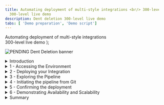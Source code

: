 ```yaml
---
title: Automating deployment of multi-style integrations <br/> 300-level live demo
  300-level live demo
description: Dent deletion 300-level live demo
tabs: [ 'Demo preparation', 'Demo script']
---
```


  <span>
      Automating deployment of multi-style integrations <br/> 300-level live demo
  </span> );

![PENDING Dent Deletion banner](./images/Predictive-Decisioning-300-Script-GitHub-banner-12-15-21.jpg)

<span id="top"></span>

<details>

<summary>Introduction</summary>

<br/>

We’re going to demonstrate how to automate deployment of a complex integration solution using a pipeline. This enables faster, more frequent delivery of changes into production and improves deployment confidence. We’re also going to show how container-based platforms enable operational consistency and automation (across those capabilities), simplifying administration of an environment.

<br/>

Our example scenario focuses on an insurance broker who gathers insurance quotes from multiple companies and provides an aggregated list to customers via an API. This involves multiple integration styles, including application integration, API management, and messaging. We will build up to automated deployment and operations for the whole solution.

<br/>

Let's begin with a simple deployment of a single integration from our solution - an integration that retrieves a quote from an insurer. We’re going to deploy this integration using cloud native techniques on containers. You will see that you don’t need to know anything about containers, Kubernetes or OpenShift (Red Hat’s Kubernetes platform) to  deploy a simple integration.  

<br/>

Later, we will explore a more complex solution, with multiple integration abilities that we want to deploy together - including integration flows, queues, and managed APIs.

<br/>

**[Go to top](#top)**

</details>

<details>

<summary>1 - Accessing the Environment</summary>

<br/>

| **1.1** | **Log into Cloud Pak for Integration** |
| :--- | :--- |
| **Narration** | Let’s see IBM Cloud Pak for Integration in action. |
| **Action** &nbsp; 1.1.1 | Open Cloud Pak for Integration and click **IBM provided credentials (admin only)**. <br/><br/><img src="https://raw.githubusercontent.com/ibm-garage-tsa/platinum-demos/master/src/pages/300-integration-dent-deletion/images/dent-deletion-1-1-1.png" width="800" /> |
| **Narration** | Let's log in to a cloud version on IBM Cloud. |
| **Action** &nbsp; 1.1.2 | **Log in** with your admin **username** and **password**.  <br/><br/><img src="https://raw.githubusercontent.com/ibm-garage-tsa/platinum-demos/master/src/pages/300-integration-dent-deletion/images/dent-deletion-1-1-2.png" width="800" /> |

| **1.2** | **View the Cloud Pak for Integration home screen** |
| :--- | :--- |
| **Narration** | This is the IBM Cloud Pak for Integration home screen, which shows all the capabilities of the pak in one place. Specialized integration capabilities for API management, application integration, messaging, and more, are built on top of powerful automation services. Let’s see the integration capabilities available. |
| **Action** &nbsp; 1.2.1 | From the **Home Page**, click **Integration Capabilities** (if necessary close the tour dialog). <br/><br/><img src="https://raw.githubusercontent.com/ibm-garage-tsa/platinum-demos/master/src/pages/300-integration-dent-deletion/images/dent-deletion-1-2-1.png" width="800" /> |

| **1.3** | **View the Cloud Pak for Integration home screen (same as step 1.2)** |
| :--- | :--- |
| **Narration** | You are able to access all the integration capabilities your team needs through a single interface, including API management, application integration, enterprise messaging, events, and high-speed transfer. To automate customer interactions in this demo, we will use App Connect for application integration, API Connect for API management, and the Message Queue for Enterprise Messaging.<br/><br/>Let’s open our App Connect Dashboard. |
| **Action** &nbsp; 1.3.1 | On the **Integration Capabilities** page, click the **Integration dashboard** (ace-dashboard-demo). <br/><br/><img src="https://raw.githubusercontent.com/ibm-garage-tsa/platinum-demos/master/src/pages/300-integration-dent-deletion/images/dent-deletion-1-3-1.png" width="800" /><br/> |

**[Go to top](#top)**

</details>

<details>

<summary>2 - Deploying your Integration </summary>

<br/>

| **2.1** | **Create an Integration Server** |
| :--- | :--- |
| **Narration** | We’ll create an integration server our new integration deplyment. Each integration server is deployed in a separate container. |
| **Action** &nbsp; 2.1.1 | Click **Create a server**. <br/><br/><img src="https://raw.githubusercontent.com/ibm-garage-tsa/platinum-demos/master/src/pages/300-integration-dent-deletion/images/dent-deletion-2-1-1.png" width="800" /> |

| **2.2** | **Import the BAR file** |
| :--- | :--- |
| **Narration** | In this example, we're going to deploy an integration that we've already created in the App Connect toolkit. We can simply drag and drop it into the console straight from the file system. If we’ve loaded the bar file before, it will be available from an internal asset repository. |
| **Action** &nbsp; 2.2.1 | Select **Quick start toolkit integration** (1). Click **Next** (2). <br/><br/><img src="https://raw.githubusercontent.com/ibm-garage-tsa/platinum-demos/master/src/pages/300-integration-dent-deletion/images/dent-deletion-2-2-1.png" width="800" /> |
| **Action** &nbsp; 2.2.2 | Upload the **HTTPEchoApp.bar** BAR file (1) that you downloaded during demo preparation. Click **Next** (2). <br/><br/><img src="https://raw.githubusercontent.com/ibm-garage-tsa/platinum-demos/master/src/pages/300-integration-dent-deletion/images/dent-deletion-2-2-2.png" width="800" /> |

| **2.3** | **Configure your integration server** |
| :--- | :--- |
| **Narration** | We are then asked if we would like to apply any specific configuration information to this particular deployment, such as user credentials or certificates that are required to integrate to a particular backend system. In our case, this might include credentials to the downstream insurance quotation engine. These are held within Kubernetes in standard mechanisms known as ConfigMaps and Secrets, with visibilility limited to those with correct permissions to view, upload and change credentials. <br/><br/>(Having such a clear separation of things that change per environment (e.g. credentials) and things that don’t (e.g. integration code) improves our deployment confidence, and enables governed usage of sensitive information. We reduce errors due to “drift” between the configuration of one environment and another, and reduce the chance of credentials getting into the wrong hands. This is a good practice generally, and container technology makes this separation of concerns simpler and clearer. <br/><br/>This is particularly important in integration scenarios - such as our insurance brokerage example - which have credentials enabling access to multiple third-party insurers. Those systems may provide access to sensitive personal data. As an exmaple, the insurers may be charging the broker for access to their API, or conversely, providing commission on quotes that are followed up. Misuse of the credentials could have all manner of undesired effects.) |
| **Action** &nbsp; 2.3.1 | Click **Next**.<br/><br/><img src="https://raw.githubusercontent.com/ibm-garage-tsa/platinum-demos/master/src/pages/300-integration-dent-deletion/images/dent-deletion-2-3-1.png" width="800" /> |
| **Narration** | We are then asked to fill in a form, a simple way of populating a file that will be used during deployment. The file has the details about how your integration will be deployed and operated. We can decide things such as the version of the runtime that we want the integration to run against, and that is specific to this particular integration. Another integration might be running against a different version that it was tested against. <br/><br/>This is also where we decide how many replicas of the integration container we want. In a traditional installation, all integrations would inherit the same characteristics of the high availability pair of the centralised servers. In our scenario, our customers might be particularly sensitive to outages, so we might decide to minimize the availabiltiy impact of any runtime failures by increasing the number of container replicas to "3", or "5, or "7".<br/><br/>We can also change the amount of memory assigned to the container if we knew the data model for the insurance quotation was particularly large and therefore memory intensive. |
| **Action** &nbsp; 2.3.2 | Name the integration server **simple-echo-app** (1). Change the **Replicas** number to **3** (2). Open the **YAML editor** (3).<br/><br/><img src="https://raw.githubusercontent.com/ibm-garage-tsa/platinum-demos/master/src/pages/300-integration-dent-deletion/images/dent-deletion-2-3-2.png" width="800" /> |
| **Narration** | This form is just a graphical way of editing the yaml formatted deployment properties file. You can see it's doing nothing more than updating that text file, and we can see our number of replicas has been set to "3". This file is known as the “custom resource definition” for the integration, but again, you don’t actually need to know that to deploy from here. This is the file that you would use to instantiate this integration using command line tools, or by calling one of the OpenShift APIs, or from a pipeline - as we will do later in this demonstration. |
| **Action** &nbsp; 2.3.3 | Open the **Common settings** tab. <br/><br/><img src="https://raw.githubusercontent.com/ibm-garage-tsa/platinum-demos/master/src/pages/300-integration-dent-deletion/images/dent-deletion-2-3-3.png" width="800" /> |

| **2.4** | **Explore server creation** |
| :--- | :--- |
| **Narration** | Let's go ahead and create that server. |
| **Action** &nbsp; 2.4.1 | Click **Create**. <br/><br/><img src="https://raw.githubusercontent.com/ibm-garage-tsa/platinum-demos/master/src/pages/300-integration-dent-deletion/images/dent-deletion-2-4-1.png" width="800" /> |
| **Narration** | We can see a new server appear, but it hasn't “started” yet. Behind the scenes, Kubernetes has received all the instructions it needs to start up – what image to download, how much CPU and memory to provide to it, and other parameters. It’s also been asked to create three replicas of the server and load balance between them. |
| **Action** &nbsp; 2.4.2 | Explore the server creation dashboard. <br/><br/><img src="https://raw.githubusercontent.com/ibm-garage-tsa/platinum-demos/master/src/pages/300-integration-dent-deletion/images/dent-deletion-2-4-2.png" width="800" /> |
| **Narration** | Whilst we don’t “need” to know about OpenShift to do this deployment, it might be instructive to take a quick look at what’s happening under the covers; what Kubernetes is doing on our behalf based on our instructions. There is a set of three pods starting up, which house the containers that integrate with our insurer. Those could have been created from a normal Kubernetes command line, using the same custom resource definition file, or (as we’ll see later), by a pipeline that calls the Kubernetes APIs. You can imagine just how easy it is to transition from a manual deployment via this user interface, to creating a scripted, automated deployment. |
| **Action** &nbsp; 2.4.3 | Open the Openshift Web Console (check here how to open it). On left menu, select **Workloads > Pods** (1). Select **cp4i** project (2). Show the simple-echo-app pods creation (3). <br/><br/><img src="https://raw.githubusercontent.com/ibm-garage-tsa/platinum-demos/master/src/pages/300-integration-dent-deletion/images/dent-deletion-2-4-3.png" width="800" /> |
| **Narration** | The App Connect Dashboard displays the integration up and running with three replicas. Kubernetes manages high availability implicitly and will ensure there are always three. If one of the replicas fails, Kubernetes will reinstate a new one in its place. |
| **Action** &nbsp; 2.4.4 | Return to the App Connect Dashboard page. Click **simple-echo-app server**. <br/><br/><img src="https://raw.githubusercontent.com/ibm-garage-tsa/platinum-demos/master/src/pages/300-integration-dent-deletion/images/dent-deletion-2-4-4.png" width="800" /> |
| **Action** &nbsp; 2.4.5 | Open the **HTTPEcho** application. <br/><br/><img src="https://raw.githubusercontent.com/ibm-garage-tsa/platinum-demos/master/src/pages/300-integration-dent-deletion/images/dent-deletion-2-4-5.png" width="800" /> |
| **Action** &nbsp; 2.4.6 | Open the **Echo** message flow. <br/><br/><img src="https://raw.githubusercontent.com/ibm-garage-tsa/platinum-demos/master/src/pages/300-integration-dent-deletion/images/dent-deletion-2-4-6.png" width="800" /> |
| **Action** &nbsp; 2.4.7 | Explore the **Echo properties** page. <br/><br/><img src="https://raw.githubusercontent.com/ibm-garage-tsa/platinum-demos/master/src/pages/300-integration-dent-deletion/images/dent-deletion-2-4-7.png" width="800" /> |

<br/>

**[Go to top](#top)**

</details>

<details>

<summary>3 - Exploring the Pipeline </summary>

<br/>

| **3.1** | **Create the Pipeline** |
| :--- | :--- |
| **Narration** | Next, we will automate deployment of a complex integration solution via a pipeline. This scenario involves various integration capabilities such as integration flows, queues, and managed APIs. As we automate deployment, we’ll add some realistic additional steps to the pipeline such as performing tests in an initial environment before deploying to a second environment.<br/><br/>Now the insurance broker that wants to get quotations from three different companies. As we walk through the insurance broker’s requirements we will see how each of the different integration components comes into play.<br/><br/>- Each of those companies has their own unique way of exposing their quotation system, and so clearly we have build integration flows in App Connect order to help us request those quotes and pull back the answers in a form we can use.<br/><br/>- They want to be able to make the results of this integration available over an API so that their partners can build this into their systems. If they can expose those APIs through an API management system, then it will be easier for partners to onboard themselves to use the APIs. And of course, it will make it easier to potentially monetize those APIs.<br/><br/>- The API needs to be responsive, it needs to respond with as many quotations as possible, as quickly as possible so that the partners get a good service, or they’ll turn to another insurance broker. So they're going to have to make all the requests to all of the different downstream companies at the same time in parallel and get the responses back and merge. Using IBM MQ queues to fan out those three pieces of work is a nice easy way to create that parallelism, and it leads to some possible further optimizations later down the line. <br/><br/>- They want to be able to scale all of these integrations and queuing capabilities independently, but they need to be able to deploy it as a single solution. This suggests they will definitely benefit from deploying in a fine-grained way using containers, so they can update and scale things independently. But it also means that they're going to want to be able to deploy the complete solution in one go in a consistent way through one CICD pipeline. <br/><br/>Even with this relatively simple problem, we've made a case for a fairly complex integration solution involving multiple styles of integration, that requires deployment via a CICD pipeline. <br/><br/>We're going to use the Kubernetes native Tekton pipeline capability that comes as part of OpenShift to deploy our whole insurance integration solution. Here on my machine I forked and cloned a github project with the pipeline. Let's execute a script to create the pipeline in my Openshift environment. |
| **Action** &nbsp; 3.1.1 | Open a Terminal Window and go to the cp4i-deployment-samples folder cloned in the demo preparation section. <br/><br/><img src="https://raw.githubusercontent.com/ibm-garage-tsa/platinum-demos/master/src/pages/300-integration-dent-deletion/images/dent-deletion-3-1-1.png" width="800" /> |
| **Action** &nbsp; 3.1.2 | Go to the **DrivewayDentDeletion/Operators** folder (**cd DrivewayDentDeletion/Operators/**). <br/><br/><img src="https://raw.githubusercontent.com/ibm-garage-tsa/platinum-demos/master/src/pages/300-integration-dent-deletion/images/dent-deletion-3-1-2.png" width="800" /> |
| **Action** &nbsp; 3.1.3 | Execute the cicd-apply-test-apic-pipeline.sh (**Note**: before you execute the script below, please guarantee that you are already logged in your Openshift environment using OC command line tool, check how to do it here). <br/><br/><img src="https://raw.githubusercontent.com/ibm-garage-tsa/platinum-demos/master/src/pages/300-integration-dent-deletion/images/dent-deletion-3-1-3.png" width="800" /> |
| **Action** &nbsp; 3.1.4 | As part of the result script, you should see the webhook URL. Copied it. You will use it in next step. <br/><br/><img src="https://raw.githubusercontent.com/ibm-garage-tsa/platinum-demos/master/src/pages/300-integration-dent-deletion/images/dent-deletion-3-1-4.png" width="800" /> |

| **3.2** | **Explore the Pipeline** |
| :--- | :--- |
| **Narration** | Now, let's open the OpenShift Console to check the Pipeline that  we created in the cp4i project. |
| **Action** &nbsp; 3.2.1 | Back to Openshift Web Console, open **Pipelines > Pipelines**. <br/><br/><img src="https://raw.githubusercontent.com/ibm-garage-tsa/platinum-demos/master/src/pages/300-integration-dent-deletion/images/dent-deletion-3-2-1.png" width="800" /> |
| **Action** &nbsp; 3.2.2 | Filter by **cp4i project**. Open **test-apic-pipeline** (3). <br/><br/><img src="https://raw.githubusercontent.com/ibm-garage-tsa/platinum-demos/master/src/pages/300-integration-dent-deletion/images/dent-deletion-3-2-3.png" width="800" /> |
| **Action** &nbsp; 3.2.3 | Open **test-apic-pipeline**. <br/><br/><img src="https://raw.githubusercontent.com/ibm-garage-tsa/platinum-demos/master/src/pages/300-integration-dent-deletion/images/dent-deletion-3-2-3.png" width="800" /> |
| **Narration** | As you can see, we specified a pipeline with multiple tasks that builds multiple integration images, a queue manager, and also configures some API exposure. It then deploys them to a test environment, performs some tests, and on successful completion of those, then goes on to deploy them into the main environment. |
| **Action** &nbsp; 3.2.4 | Explore *test-apic-pipeline**. <br/><br/><img src="https://raw.githubusercontent.com/ibm-garage-tsa/platinum-demos/master/src/pages/300-integration-dent-deletion/images/dent-deletion-3-2-4.png" width="800" /> |


<br/>

**[Go to top](#top)**

</details>

<details>

<summary>4 - Initiating the pipeline from Git </summary>

<br/>

| **4.1** | **Configure the Webhook** |
| :--- | :--- |
| **Narration** | To make it a bit more realistic, source code is stored in a source code repository – in this case Git. We're going to set up a web hook on Git which will trigger our Tekton pipeline whenever we make a commit to the code. <br/><br/>Note that it is not just the integration code that could trigger a build. It could also be a change to an MQ Configuration, or a change to the definition of an API.<br/><br/>Furthermore, there are other things that we could, indeed should, store in Git. The custom resource definitions define the environment, so on some level they are “infrastructure as code”. A change to those could trigger a pipeline too. This is the starting point for what is called GitOps, where operators never actually connect directly to the platform, but instead make configuration changes in the implicitly audited source code repository, following the exact same process as developers.<br/><br/>Our insurance broker now has even greater confidence in the consistency of what is in production as the code repository contains absolutely everything required to re-create it. If something happens in production, they need only look at the code repository to understand exactly what changes were recently made, whether infrastructure of integration code. They could also easily build an exact replica of the whole solution to safely diagnose the problem. Perhaps one of the most attractive features of this approach is that they have a complete configuration should they ever need to roll back to a previous version. Imagine how much more comfortable you would be deploying a new business feature, if you knew you could get back to your previous state, rapidly, and with precision.<br/><br/>Here in the Webhook page, we just need to input our webhook URL and define the content type as JSON.  Great, our webhook is ready. It will "fire" immediately we create it. |
| **Action** &nbsp; 4.1.1 | Open your github project forked in Demo preparation part and click **Settings**.<br/><br/><img src="https://raw.githubusercontent.com/ibm-garage-tsa/platinum-demos/master/src/pages/300-integration-dent-deletion/images/dent-deletion-4-1-1.png" width="800" /> |
| **Action** &nbsp; 4.1.2 | Click **Webhooks**. <br/><br/><img src="https://raw.githubusercontent.com/ibm-garage-tsa/platinum-demos/master/src/pages/300-integration-dent-deletion/images/dent-deletion-4-1-2.png" width="800" /> |
| **Action** &nbsp; 4.1.3 | Click **Add Webhook**. <br/><br/><img src="https://raw.githubusercontent.com/ibm-garage-tsa/platinum-demos/master/src/pages/300-integration-dent-deletion/images/dent-deletion-4-1-3.png" width="800" /> |
| **Action** &nbsp; 4.1.4 | In the Payload URL, paste the **webhook address** (1). Change the content type to **application/json** (2). Click **Add webhook** (3).<br/><br/><img src="https://raw.githubusercontent.com/ibm-garage-tsa/platinum-demos/master/src/pages/300-integration-dent-deletion/images/dent-deletion-4-1-4.png" width="800" /> |

| **4.2** | **Check the Pipeline Run** |
| :--- | :--- |
| **Narration** | Let's check our pipeline. Tekton is not only well suited to deploying cloud native solutions, it is itself a cloud native application. It runs on the Kubernetes platform in containers, and directly leverages the rapid deployment and scalability of containers to run pipelines. |
| **Action** &nbsp; 4.2.1 | Back to OpenShift Web console, open the **Pipelines > Pipeline Runs** page. <br/><br/><img src="https://raw.githubusercontent.com/ibm-garage-tsa/platinum-demos/master/src/pages/300-integration-dent-deletion/images/dent-deletion-4-2-1.png" width="800" /> |
| **Narration** | We can see our pipeline has been started, and we have a high-level view of its progress. |
| **Action** &nbsp; 4.2.2 | Open the pipeline diagram. <br/><br/><img src="https://raw.githubusercontent.com/ibm-garage-tsa/platinum-demos/master/src/pages/300-integration-dent-deletion/images/dent-deletion-4-2-2.png" width="800" /> |
| **Narration** |You can see there's a nice diagrammatical representation of the pipeline doing its work all the way through to the testing piece in the middle. <br/><br/>The pipeline diagram shows our progress through the build, test, and then deployment to two different environments. We can see it has been initiated, and the builds of the various images are taking place. |
| **Action** &nbsp; 4.2.3 | Explore the pipeline diagram page. <br/><br/><img src="https://raw.githubusercontent.com/ibm-garage-tsa/platinum-demos/master/src/pages/300-integration-dent-deletion/images/dent-deletion-4-2-3.png" width="800" /> |

<br/>

**[Go to top](#top)**

</details>

<details>

<summary>5 - Confirming the deployment </summary>

<br/>

| **5.1** | **Check the App Connect deployment** |
| :--- | :--- |
| **Narration** | Kubernetes is building a brand new topology unique to this integration solution on the fly, with queues, integrations and managed APIs, and ensuring that they are all able to connect to one another. Furthermore, it is then creating replicas for availability and performance, and implementing the load balancing across them.<br/><br/>For our insurance broker this means that this integration solution is completely independent of all their other integrations. They can re-build the whole thing at will, scale it up or down, refresh the underlying runtimes with new fix paks with no fear that they might disrupt some other part of their business.<br/><br/>Recall that part of the pipeline introduced a set of tests that had to be passed before the solution could be deployed to a second environment. Let’s consider what those tests might be doing.<br/><br/>For our integration brokerage scenario, we can imagine just how complex the testing could be. We might be setting up stubs to make calls against in the background. We might be bringing performance test capabilities to push load into the system. Then we need to tear all of that down before we then go onto the next step of finally evaluating the test results and then deciding whether to push into the target environment. This is one of the real beauties of the elastic nature of container environments. Test environments can be created on demand, and torn down once their purpose has expired.<br/><br/>After only a short while we will see that the integration servers for our solutions are started, but what about the rest of our insurance integration solution. |
| **Action** &nbsp; 5.1.1 | Open the App Connect Dashboard Server page. <br/><br/><img src="https://raw.githubusercontent.com/ibm-garage-tsa/platinum-demos/master/src/pages/300-integration-dent-deletion/images/dent-deletion-5-1-1.png" width="800" /> |
| **Action** &nbsp; 5.1.2 | Show the **ddd-dev-ace servers**. If you don't see them, refresh the page.
 <br/><br/><img src="https://raw.githubusercontent.com/ibm-garage-tsa/platinum-demos/master/src/pages/300-integration-dent-deletion/images/dent-deletion-5-1-2.png" width="800" /> |

| **5.2** | **Check the queue deployment in MQ explorer** |
| :--- | :--- |
| **Narration** | Navigating to the messaging capability we can see that new queue managers have been created with the appropriate queues. These will allow the aggregating integration to initiate all the quotation requests to the insurers in parallel. |
| **Action** &nbsp; 5.2.1 | Open **Menu** (1) and select **Run** (2) > **Message** (3). <br/><br/><img src="https://raw.githubusercontent.com/ibm-garage-tsa/platinum-demos/master/src/pages/300-integration-dent-deletion/images/dent-deletion-5-2-1.png" width="800" /> |
| **Action** &nbsp; 5.2.2 | Show the **mq-dd-qm-dev** server. <br/><br/><img src="https://raw.githubusercontent.com/ibm-garage-tsa/platinum-demos/master/src/pages/300-integration-dent-deletion/images/dent-deletion-5-2-2.png" width="800" /> |

| **5.3** | **Check the API deployment** |
| :--- | :--- |
| **Narration** | Navigating to API management Portal, we can see the APIs have been deployed into the appropriate Products.<br/><br/>Potential partners who want to use the insurance brokers new aggregation API will be able to come to the portal and self-subscribe to use it.<br/><br/>It’s worth noting that as we navigated between different underling components we remained in the same user interface, logged in as the same user, and we saw a consistent look and feel to the way each of the components was administered. Furthermore, the navigation and administration capabilities are all governable by a common role based access control mechanism inherited from the underlying OpenShift platform. |
| **Action** &nbsp; 5.3.1 | Open **Menu** (1) and select **Run** (2) > **API** (3). <br/><br/><img src="https://raw.githubusercontent.com/ibm-garage-tsa/platinum-demos/master/src/pages/300-integration-dent-deletion/images/dent-deletion-5-3-1.png" width="800" /> |
| **Action** &nbsp; 5.3.2 | Select **Common Services User Registry**.<br/><br/><img src="https://raw.githubusercontent.com/ibm-garage-tsa/platinum-demos/master/src/pages/300-integration-dent-deletion/images/dent-deletion-5-3-2.png" width="800" /> |
| **Action** &nbsp; 5.3.3 | Check that you are using **main-demo** organization (1). If not, click **Organization** combobox and select the other organization available (2).<br/><br/><img src="https://raw.githubusercontent.com/ibm-garage-tsa/platinum-demos/master/src/pages/300-integration-dent-deletion/images/dent-deletion-5-3-3.png" width="800" /> |
| **Action** &nbsp; 5.3.4 | Click **Develop APIs and products**.<br/><br/><img src="https://raw.githubusercontent.com/ibm-garage-tsa/platinum-demos/master/src/pages/300-integration-dent-deletion/images/dent-deletion-5-3-4.png" width="800" /> |

<br/>

**[Go to top](#top)**

</details>

<details>

<summary>6 - Demonstrating Availability and Scalability </summary>

<br/>

| **6.1** | **Scale up the replicas** |
| :--- | :--- |
| **Narration** | Let’s imagine that our new insurance brokerage API is much more popular than we expected. We might want to scale up the number of replicas of the integration server to handle the load.<br/><br/>For simplicity in this example, we will edit the custom resource definition directly through the UI so we can quickly see the scaling taking place. However, note that in a real scenario we would probably now do this in the source code repository and let the GitOps pipeline bring the change into production.<br/><br/>We will change the number of replicas, and say move it from three to four. That provides a "future state” requirements and the underlying Kubernetes infrastructure will now do all the operational work needed to get it to that new state. No infrastructure expansion project, no manual infrastructure changes, just a change of a number in a file. |
| **Action** &nbsp; 6.1.1 | Open **Menu** (1) and select **Run** (2) > **Integration** (3). <br/><br/><img src="https://raw.githubusercontent.com/ibm-garage-tsa/platinum-demos/master/src/pages/300-integration-dent-deletion/images/dent-deletion-6-1-1.png" width="800" /> |
| **Action** &nbsp; 6.1.2 | Open **Servers**. <br/><br/><img src="https://raw.githubusercontent.com/ibm-garage-tsa/platinum-demos/master/src/pages/300-integration-dent-deletion/images/dent-deletion-6-1-2.png" width="800" /> |
| **Action** &nbsp; 6.1.3 | Click the **ddd-dev-ace-api** (1) context menu and select **Edit** (2).  <br/><br/><img src="https://raw.githubusercontent.com/ibm-garage-tsa/platinum-demos/master/src/pages/300-integration-dent-deletion/images/dent-deletion-6-1-3.png" width="800" /> |
| **Action** &nbsp; 6.1.4 | Type **4** in the **Replicas** field (1). Click **Update** (2). <br/><br/><img src="https://raw.githubusercontent.com/ibm-garage-tsa/platinum-demos/master/src/pages/300-integration-dent-deletion/images/dent-deletion-6-1-4.png" width="800" /> |
| **Action** &nbsp; 6.1.5 | Ono the OpenShift Web Console page, open the **Workloads > Pods** page (1), filter by **cp4i** project (2) and show the four pods of the ddd-dev-ace-api (3). <br/><br/><img src="https://raw.githubusercontent.com/ibm-garage-tsa/platinum-demos/master/src/pages/300-integration-dent-deletion/images/dent-deletion-6-1-5.png" width="800" /> |

| **6.2** | **Show high availability** |
| :--- | :--- |
| **Narration** | Finally, we're going to emulate a failure by deleting one of the pods that looks after the integration containers and watching it come back up again. We will see Kubernetes and OpenShift doing its job, making sure that that state that we've requested matches with what is actually deployed and running. That promise of operational reliability is not something you have to build in, it is just fundamental to the way that Kubernetes works. | 
| **Action** &nbsp; 6.2.1 | On Openshift Web Console Pods page, click the context menu of a ddd-dev-ace-api pod and select **Delete Pod** (2).<br/><br/><img src="https://raw.githubusercontent.com/ibm-garage-tsa/platinum-demos/master/src/pages/300-integration-dent-deletion/images/dent-deletion-6-2-1.png" width="800" /> |
| **Action** &nbsp; 6.2.2 | Show the recreation of the pod.<br/><br/><img src="https://raw.githubusercontent.com/ibm-garage-tsa/platinum-demos/master/src/pages/300-integration-dent-deletion/images/dent-deletion-6-2-2.png" width="800" /> |

<br/>

**[Go to top](#top)**

</details>

<details>

<summary>Summary </summary>

<br/>

Everything you've seen here is just performing normal Kubernetes commands under the covers. These things could be done against a command line, and they could be done over the Kubernetes APIs, and so we have this consistent and well understood mechanism for operating the entire system, across all the different capabilities within the Cloud Pak for Integration.  

<br/>

So, we can see that our insurance broker can focus on defining and implementing new value add features to their integrations and let Kubernetes take over much of the day to day infrastructural and operational tasks. Furthermore, it does this in a uniform and consistent way this will be identical operationally to all other technologies in the enterprise that are running on containers, reducing training requirement, and simplifying skill sharing across teams. 

<br/>

Once your human operators know how to handle Kubernetes and OpenShift, they’re nine tenths of the way to knowing how to handle Cloud Pak for Integration. 

<br/>

**[Go to top](#top)**

</details>
